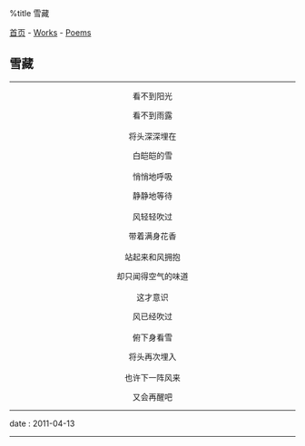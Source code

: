%title 雪藏

[[../../index|首页]] - [[../index|Works]] - [[index|Poems]]
==雪藏==
----
<center>
看不到阳光

看不到雨露<br><br>

将头深深埋在

白皑皑的雪<br><br>

悄悄地呼吸

静静地等待<br><br>

风轻轻吹过

带着满身花香<br><br>

站起来和风拥抱

却只闻得空气的味道<br><br>

这才意识

风已经吹过<br><br>

俯下身看雪

将头再次埋入<br><br>

也许下一阵风来

又会再醒吧
</center>
----
<red>date</red> : 2011-04-13
----
